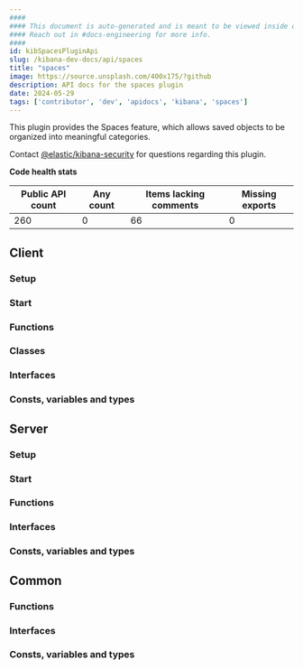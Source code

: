 ```yaml
---
####
#### This document is auto-generated and is meant to be viewed inside our experimental, new docs system.
#### Reach out in #docs-engineering for more info.
####
id: kibSpacesPluginApi
slug: /kibana-dev-docs/api/spaces
title: "spaces"
image: https://source.unsplash.com/400x175/?github
description: API docs for the spaces plugin
date: 2024-05-29
tags: ['contributor', 'dev', 'apidocs', 'kibana', 'spaces']
---
```


This plugin provides the Spaces feature, which allows saved objects to be organized into meaningful categories.

Contact [@elastic/kibana-security](https://github.com/orgs/elastic/teams/kibana-security) for questions regarding this plugin.

**Code health stats**

| Public API count  | Any count | Items lacking comments | Missing exports |
|-------------------|-----------|------------------------|-----------------|
| 260 | 0 | 66 | 0 |

## Client

### Setup
<DocDefinitionList data={[spacesObj.client.setup]}/>

### Start
<DocDefinitionList data={[spacesObj.client.start]}/>

### Functions
<DocDefinitionList data={spacesObj.client.functions}/>

### Classes
<DocDefinitionList data={spacesObj.client.classes}/>

### Interfaces
<DocDefinitionList data={spacesObj.client.interfaces}/>

### Consts, variables and types
<DocDefinitionList data={spacesObj.client.misc}/>

## Server

### Setup
<DocDefinitionList data={[spacesObj.server.setup]}/>

### Start
<DocDefinitionList data={[spacesObj.server.start]}/>

### Functions
<DocDefinitionList data={spacesObj.server.functions}/>

### Interfaces
<DocDefinitionList data={spacesObj.server.interfaces}/>

### Consts, variables and types
<DocDefinitionList data={spacesObj.server.misc}/>

## Common

### Functions
<DocDefinitionList data={spacesObj.common.functions}/>

### Interfaces
<DocDefinitionList data={spacesObj.common.interfaces}/>

### Consts, variables and types
<DocDefinitionList data={spacesObj.common.misc}/>

